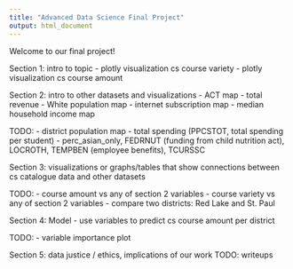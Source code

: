 ```yaml
---
title: "Advanced Data Science Final Project"
output: html_document
---
```


Welcome to our final project!

Section 1: intro to topic
- plotly visualization cs course variety
- plotly visualization cs course amount

Section 2: intro to other datasets and visualizations
- ACT map
- total revenue
- White population map
- internet subscription map
- median household income map

TODO:
- district population map
- total spending (PPCSTOT, total spending per student)
- perc_asian_only, FEDRNUT (funding from child nutrition act), LOCROTH, TEMPBEN (employee benefits), TCURSSC

Section 3: visualizations or graphs/tables that show connections between cs catalogue data and other datasets

TODO:
- course amount vs any of section 2 variables
- course variety vs any of section 2 variables
- compare two districts: Red Lake and St. Paul

Section 4: Model
- use variables to predict cs course amount per district

TODO:
- variable importance plot

Section 5: data justice / ethics, implications of our work
TODO: writeups